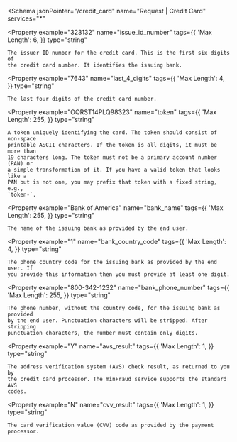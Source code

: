 <Schema
  jsonPointer="/credit_card"
  name="Request | Credit Card"
  services="*"
>
  <Property
    example="323132"
    name="issue_id_number"
    tags={{
      'Max Length': 6,
    }}
    type="string"
  >
    The issuer ID number for the credit card. This is the first six digits of
    the credit card number. It identifies the issuing bank.
  </Property>

  <Property
    example="7643"
    name="last_4_digits"
    tags={{
      'Max Length': 4,
    }}
    type="string"
  >
    The last four digits of the credit card number.
  </Property>

  <Property
    example="OQRST14PLQ98323"
    name="token"
    tags={{
      'Max Length': 255,
    }}
    type="string"
  >
    A token uniquely identifying the card. The token should consist of non-space
    printable ASCII characters. If the token is all digits, it must be more than
    19 characters long. The token must not be a primary account number (PAN) or
    a simple transformation of it. If you have a valid token that looks like a
    PAN but is not one, you may prefix that token with a fixed string, e.g.,
    `token-`.
  </Property>

  <Property
    example="Bank of America"
    name="bank_name"
    tags={{
      'Max Length': 255,
    }}
    type="string"
  >
    The name of the issuing bank as provided by the end user.
  </Property>

  <Property
    example="1"
    name="bank_country_code"
    tags={{
      'Max Length': 4,
    }}
    type="string"
  >
    The phone country code for the issuing bank as provided by the end user. If
    you provide this information then you must provide at least one digit.
  </Property>

  <Property
    example="800-342-1232"
    name="bank_phone_number"
    tags={{
      'Max Length': 255,
    }}
    type="string"
  >
    The phone number, without the country code, for the issuing bank as provided
    by the end user. Punctuation characters will be stripped. After stripping
    punctuation characters, the number must contain only digits.
  </Property>

  <Property
    example="Y"
    name="avs_result"
    tags={{
      'Max Length': 1,
    }}
    type="string"
  >
    The address verification system (AVS) check result, as returned to you by
    the credit card processor. The minFraud service supports the standard AVS
    codes.
  </Property>

  <Property
    example="N"
    name="cvv_result"
    tags={{
      'Max Length': 1,
    }}
    type="string"
  >
    The card verification value (CVV) code as provided by the payment processor.
  </Property>
</Schema>
